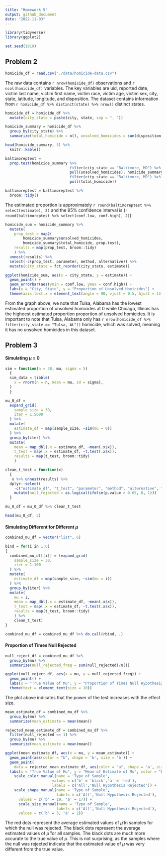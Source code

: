 ```yaml
---
title: "Homework 5"
output: github_document
date: "2022-11-03"
---
```


```r
library(tidyverse)
library(ggplot2)

set.seed(1919)
```

## Problem 2
```r
homicide_df = read.csv("./data/homicide-data.csv")
```
The raw data contains `r nrow(homicide_df)` observations and `r ncol(homicide_df)` variables. The key variables are uid, reported date, victim last name, victim first name, victim race, victim age, victim sex, city, state, latitude, longitude, and disposition. The dataset contains information from `r homicide_df %>% distinct(state) %>% nrow()` distinct states.

```r
homicide_df = homicide_df %>% 
  mutate(city_state = paste(city, state, sep = ", "))

homicide_summary = homicide_df %>% 
  group_by(city_state) %>% 
  summarize(total_homicide = n(), unsolved_homicides = sum(disposition == "Closed without arrest" | disposition == "Open/No arrest"))

head(homicide_summary, 5) %>% 
  knitr::kable()
```

```r
baltimoreptest = 
  prop.test(homicide_summary %>% 
                             filter(city_state == "Baltimore, MD") %>%
                             pull(unsolved_homicides), homicide_summary %>%
                             filter(city_state == "Baltimore, MD") %>%
                             pull(total_homicide))

baltimoreptest = baltimoreptest %>% 
  broom::tidy()
```

The estimated proportion is approximately `r round(baltimoreptest %>% select(estimate), 2)` and the 95% confidence interval is (`r round(baltimoreptest %>% select(conf.low, conf.high), 2)`).

```r
homicide_sum = homicide_summary %>% 
  mutate(
    prop_test = map2(
        homicide_summary$unsolved_homicides,
        homicide_summary$total_homicide, prop.test), 
    results = map(prop_test, broom::tidy)
    ) %>% 
  unnest(results) %>% 
  select(-c(prop_test, parameter, method, alternative)) %>%
  mutate(city_state = fct_reorder(city_state, estimate))

ggplot(homicide_sum, aes(x = city_state, y = estimate)) + 
  geom_point() + 
  geom_errorbar(aes(ymin = conf.low, ymax = conf.high)) +
  labs(x = "City, State", y = "Proportion of Unsolved Homicides") +
  theme(axis.text.x = element_text(angle = 90, vjust = 0.5, hjust = 1))
```

From the graph above, we note that Tulsa, Alabama has the lowest estimated proportion of unsolved homicides at 0 while Chicago, Illinois has the higheest estimated proportion proportion of unsolved homicides. It is important to note that Tulsa, Alabama only has `r nrow(homicide_df %>% filter(city_state == "Tulsa, AL"))` homicide, which was solved, meaning it has no unsolved homicides in this dataset.

## Problem 3

#### Simulating $\mu$ = 0
```r
sim = function(n = 30, mu, sigma = 5) 
  {
  sim_data = tibble(
    x = rnorm(n = n, mean = mu, sd = sigma),
  )
  }

mu_0_df = 
  expand_grid(
    sample_size = 30,
    iter = 1:5000
  ) %>% 
  mutate(
    estimate_df = map(sample_size, ~sim(mu = 0))
  ) %>% 
  group_by(iter) %>%
  mutate(
    mean = map_dbl(.x = estimate_df, ~mean(.x$x)),
    t_test = map(.x = estimate_df, ~t.test(.x$x)),
    results = map(t_test, broom::tidy)
    ) 

clean_t_test = function(x) 
  {
   x %>% unnest(results) %>% 
  dplyr::select(
    -c("estimate_df", "t_test", "parameter", "method", "alternative", "estimate")) %>%
    mutate(null_rejected = as.logical(ifelse(p.value > 0.05, 0, 1)))
  }

mu_0_df = mu_0_df %>% clean_t_test

head(mu_0_df, 5)
```

#### Simulating Different for Different $\mu$
```r
combined_mu_df = vector("list", 6)

bind = for(i in 1:6)
{
  combined_mu_df[[i]] = (expand_grid(
    sample_size = 30,
    iter = 1:100
  ) %>% 
  mutate(
    estimate_df = map(sample_size, ~sim(mu = i))
  ) %>% 
  group_by(iter) %>%
  mutate(
    mu = i,
    mean = map_dbl(.x = estimate_df, ~mean(.x$x)),
    t_test = map(.x = estimate_df, ~t.test(.x$x)),
    results = map(t_test, broom::tidy)
    ) %>% 
    clean_t_test)
}

combined_mu_df = combined_mu_df %>% do.call(rbind, .)
```

#### Proportion of Times Null Rejected
```r
null_reject_df = combined_mu_df %>% 
  group_by(mu) %>% 
  summarize(null_rejected_freq = sum(null_rejected)/n())

ggplot(null_reject_df, aes(x = mu, y = null_rejected_freq)) + 
  geom_point() +
  labs(x = "True Value of Mu", y = "Proportion of Times Null Hypothesis Rejected (Power)") + 
  theme(text = element_text(size = 10))
```

The plot above indicates that the power of the test increases with the effect size. 

```r
mean_estimate_df = combined_mu_df %>% 
  group_by(mu) %>%
  summarize(mean_estimate = mean(mean))

rejected_mean_estimate_df = combined_mu_df %>% 
  filter(null_rejected == 1) %>%
  group_by(mu) %>%
  summarize(mean_estimate = mean(mean))

ggplot(mean_estimate_df, aes(x = mu, y = mean_estimate)) + 
  geom_point(aes(color = "b", shape = 'b', size = 'b')) + 
  geom_point(
    data = rejected_mean_estimate_df, aes(color = "a", shape = 'a', size = 'a')) +
  labs(x = "True Value of Mu", y = "Mean of Estimate of Mu", color = "Legend") +
    scale_color_manual(name = 'Type of Sample', 
                     values = c('b' = 'black','a' = 'red'), 
                     labels = c('All','Null Hypothesis Rejected')) + 
    scale_shape_manual(name = 'Type of Sample',
                       labels = c('All','Null Hypothesis Rejected'),
      values = c('b' = 19, 'a' = 17)) + 
      scale_size_manual(name = 'Type of Sample',
                       labels = c('All','Null Hypothesis Rejected'),
      values = c('b' = 3, 'a' = 2))

```

The red dots represent the average estimated values of $\hat{\mu}$ in samples for which the null was rejected. The black dots represent the average estimated values of $\hat{\mu}$ for all samples. The black dots are much more accurate to the true value of $\mu$. This is not surprising, as the samples where the null was rejected indicate that the estimated value of $\mu$ was very different from the true value.  
